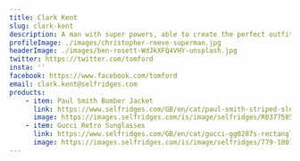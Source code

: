 ```yaml
---
title: Clark Kent
slug: clark-kent
description: A man with super powers, able to create the perfect outfit for any occasion at the drop of a hat.
profileImage: ./images/christopher-reeve-superman.jpg
headerImage: ./images/ben-rosett-WdJkXFQ4VHY-unsplash.jpg
twitter: https://twitter.com/tomford
insta: ''
facebook: https://www.facebook.com/tomford
email: clark.kent@selfridges.com
products:
    - item: Paul Smith Bomber Jacket
      link: https://www.selfridges.com/GB/en/cat/paul-smith-striped-sleeve-long-sleeve-wool-jacket_R03775858/?previewAttribute=NAVY
      image: https://images.selfridges.com/is/image/selfridges/R03775858_NAVY_M?$PDP_M_ZOOM$
    - item: Gucci Retro Sunglasses
      link: https://www.selfridges.com/GB/en/cat/gucci-gg0287s-rectangle-frame-sunglasses_779-10017-889652127897/?previewAttribute=GOLD
      image: https://images.selfridges.com/is/image/selfridges/779-10017-889652127897_GOLD_M?$PDP_M_ZOOM$
---
```


<!--
![hello gorgeous](./images/karine-germain-hello-gorgeous.jpg)

## Heading

Body markdown can be used if required...
-->